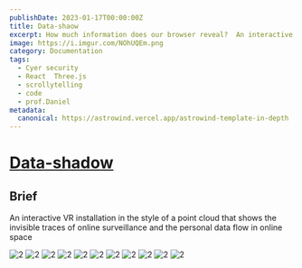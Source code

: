 ```yaml
---
publishDate: 2023-01-17T00:00:00Z
title: Data-shaow
excerpt: How much information does our browser reveal?  An interactive VR installation in the style of a point cloud
image: https://i.imgur.com/NOhUQEm.png
category: Documentation
tags:
  - Cyer security
  - React  Three.js 
  - scrollytelling
  - code
  - prof.Daniel
metadata:
  canonical: https://astrowind.vercel.app/astrowind-template-in-depth
---
```


# [Data-shadow](https://datashadow.vercel.app/)

## Brief
An interactive VR installation in the style of a point cloud that shows the invisible traces of online surveillance and the personal data flow in online space


![2](../../assets/images/jt/1.png)
![2](../../assets/images/jt/2.png)
![2](../../assets/images/jt/3.png)
![2](../../assets/images/jt/4.png)
![2](../../assets/images/jt/5.png)
![2](../../assets/images/jt/6.png)
![2](../../assets/images/jt/7.png)
![2](../../assets/images/jt/8.png)
![2](../../assets/images/jt/9.png)
![2](../../assets/images/jt/10.png)
![2](../../assets/images/jt/11.png)


